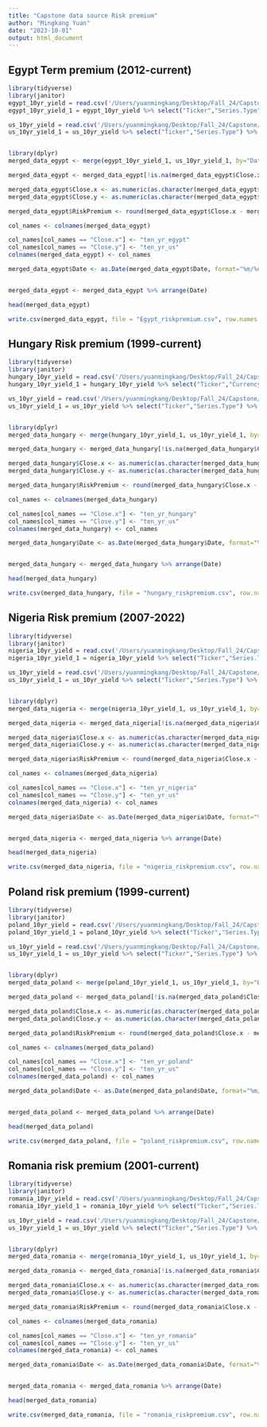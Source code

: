 ```yaml
---
title: "Capstone data source Risk premium"
author: "Mingkang Yuan"
date: "2023-10-01"
output: html_document
---
```



## Egypt Term premium (2012-current)

```r
library(tidyverse)
library(janitor)
egypt_10yr_yield = read.csv('/Users/yuanmingkang/Desktop/Fall_24/Capstone/data source/Term Premium/Egypt_10yr_yield.csv')
egypt_10yr_yield_1 = egypt_10yr_yield %>% select("Ticker","Series.Type") %>% slice(-1) %>% row_to_names(row_number = 1)

us_10yr_yield = read.csv('/Users/yuanmingkang/Desktop/Fall_24/Capstone/data source/Risk Premium new/US_10yr_yield.csv')
us_10yr_yield_1 = us_10yr_yield %>% select("Ticker","Series.Type") %>% slice(-1) %>% row_to_names(row_number = 1)


library(dplyr)
merged_data_egypt <- merge(egypt_10yr_yield_1, us_10yr_yield_1, by="Date", all=TRUE)

merged_data_egypt <- merged_data_egypt[!is.na(merged_data_egypt$Close.x) & !is.na(merged_data_egypt$Close.y), ]

merged_data_egypt$Close.x <- as.numeric(as.character(merged_data_egypt$Close.x))
merged_data_egypt$Close.y <- as.numeric(as.character(merged_data_egypt$Close.y))

merged_data_egypt$RiskPremium <- round(merged_data_egypt$Close.x - merged_data_egypt$Close.y, 2)

col_names <- colnames(merged_data_egypt)

col_names[col_names == "Close.x"] <- "ten_yr_egypt"
col_names[col_names == "Close.y"] <- "ten_yr_us"
colnames(merged_data_egypt) <- col_names

merged_data_egypt$Date <- as.Date(merged_data_egypt$Date, format="%m/%d/%Y")


merged_data_egypt <- merged_data_egypt %>% arrange(Date)

head(merged_data_egypt)

write.csv(merged_data_egypt, file = "Egypt_riskpremium.csv", row.names = FALSE)

```

## Hungary Risk premium (1999-current)

```r
library(tidyverse)
library(janitor)
hungary_10yr_yield = read.csv('/Users/yuanmingkang/Desktop/Fall_24/Capstone/data source/Term Premium/hungary_10yr_yield.csv')
hungary_10yr_yield_1 = hungary_10yr_yield %>% select("Ticker","Currency") %>% slice(-1) %>% row_to_names(row_number = 1)

us_10yr_yield = read.csv('/Users/yuanmingkang/Desktop/Fall_24/Capstone/data source/Risk Premium new/US_10yr_yield.csv')
us_10yr_yield_1 = us_10yr_yield %>% select("Ticker","Series.Type") %>% slice(-1) %>% row_to_names(row_number = 1)


library(dplyr)
merged_data_hungary <- merge(hungary_10yr_yield_1, us_10yr_yield_1, by="Date", all=TRUE)

merged_data_hungary <- merged_data_hungary[!is.na(merged_data_hungary$Close.x) & !is.na(merged_data_hungary$Close.y), ]

merged_data_hungary$Close.x <- as.numeric(as.character(merged_data_hungary$Close.x))
merged_data_hungary$Close.y <- as.numeric(as.character(merged_data_hungary$Close.y))

merged_data_hungary$RiskPremium <- round(merged_data_hungary$Close.x - merged_data_hungary$Close.y, 2)

col_names <- colnames(merged_data_hungary)

col_names[col_names == "Close.x"] <- "ten_yr_hungary"
col_names[col_names == "Close.y"] <- "ten_yr_us"
colnames(merged_data_hungary) <- col_names

merged_data_hungary$Date <- as.Date(merged_data_hungary$Date, format="%m/%d/%Y")


merged_data_hungary <- merged_data_hungary %>% arrange(Date)

head(merged_data_hungary)

write.csv(merged_data_hungary, file = "hungary_riskpremium.csv", row.names = FALSE)

```

## Nigeria Risk premium (2007-2022)

```r
library(tidyverse)
library(janitor)
nigeria_10yr_yield = read.csv('/Users/yuanmingkang/Desktop/Fall_24/Capstone/data source/Term Premium/Nigeria_10yr_yield.csv')
nigeria_10yr_yield_1 = nigeria_10yr_yield %>% select("Ticker","Series.Type") %>% slice(-1) %>% row_to_names(row_number = 1)

us_10yr_yield = read.csv('/Users/yuanmingkang/Desktop/Fall_24/Capstone/data source/Risk Premium new/US_10yr_yield.csv')
us_10yr_yield_1 = us_10yr_yield %>% select("Ticker","Series.Type") %>% slice(-1) %>% row_to_names(row_number = 1)


library(dplyr)
merged_data_nigeria <- merge(nigeria_10yr_yield_1, us_10yr_yield_1, by="Date", all=TRUE)

merged_data_nigeria <- merged_data_nigeria[!is.na(merged_data_nigeria$Close.x) & !is.na(merged_data_nigeria$Close.y), ]

merged_data_nigeria$Close.x <- as.numeric(as.character(merged_data_nigeria$Close.x))
merged_data_nigeria$Close.y <- as.numeric(as.character(merged_data_nigeria$Close.y))

merged_data_nigeria$RiskPremium <- round(merged_data_nigeria$Close.x - merged_data_nigeria$Close.y, 2)

col_names <- colnames(merged_data_nigeria)

col_names[col_names == "Close.x"] <- "ten_yr_nigeria"
col_names[col_names == "Close.y"] <- "ten_yr_us"
colnames(merged_data_nigeria) <- col_names

merged_data_nigeria$Date <- as.Date(merged_data_nigeria$Date, format="%m/%d/%Y")


merged_data_nigeria <- merged_data_nigeria %>% arrange(Date)

head(merged_data_nigeria)

write.csv(merged_data_nigeria, file = "nigeria_riskpremium.csv", row.names = FALSE)

```


## Poland risk premium (1999-current)

```r
library(tidyverse)
library(janitor)
poland_10yr_yield = read.csv('/Users/yuanmingkang/Desktop/Fall_24/Capstone/data source/Term Premium/poland_10yr_yield.csv')
poland_10yr_yield_1 = poland_10yr_yield %>% select("Ticker","Series.Type") %>% slice(-1) %>% row_to_names(row_number = 1)

us_10yr_yield = read.csv('/Users/yuanmingkang/Desktop/Fall_24/Capstone/data source/Risk Premium new/US_10yr_yield.csv')
us_10yr_yield_1 = us_10yr_yield %>% select("Ticker","Series.Type") %>% slice(-1) %>% row_to_names(row_number = 1)


library(dplyr)
merged_data_poland <- merge(poland_10yr_yield_1, us_10yr_yield_1, by="Date", all=TRUE)

merged_data_poland <- merged_data_poland[!is.na(merged_data_poland$Close.x) & !is.na(merged_data_poland$Close.y), ]

merged_data_poland$Close.x <- as.numeric(as.character(merged_data_poland$Close.x))
merged_data_poland$Close.y <- as.numeric(as.character(merged_data_poland$Close.y))

merged_data_poland$RiskPremium <- round(merged_data_poland$Close.x - merged_data_poland$Close.y, 2)

col_names <- colnames(merged_data_poland)

col_names[col_names == "Close.x"] <- "ten_yr_poland"
col_names[col_names == "Close.y"] <- "ten_yr_us"
colnames(merged_data_poland) <- col_names

merged_data_poland$Date <- as.Date(merged_data_poland$Date, format="%m/%d/%Y")


merged_data_poland <- merged_data_poland %>% arrange(Date)

head(merged_data_poland)

write.csv(merged_data_poland, file = "poland_riskpremium.csv", row.names = FALSE)

```
## Romania risk premium (2001-current)

```r
library(tidyverse)
library(janitor)
romania_10yr_yield = read.csv('/Users/yuanmingkang/Desktop/Fall_24/Capstone/data source/Term Premium/romania_10yr_yield.csv')
romania_10yr_yield_1 = romania_10yr_yield %>% select("Ticker","Series.Type") %>% slice(-1) %>% row_to_names(row_number = 1)

us_10yr_yield = read.csv('/Users/yuanmingkang/Desktop/Fall_24/Capstone/data source/Risk Premium new/US_10yr_yield.csv')
us_10yr_yield_1 = us_10yr_yield %>% select("Ticker","Series.Type") %>% slice(-1) %>% row_to_names(row_number = 1)


library(dplyr)
merged_data_romania <- merge(romania_10yr_yield_1, us_10yr_yield_1, by="Date", all=TRUE)

merged_data_romania <- merged_data_romania[!is.na(merged_data_romania$Close.x) & !is.na(merged_data_romania$Close.y), ]

merged_data_romania$Close.x <- as.numeric(as.character(merged_data_romania$Close.x))
merged_data_romania$Close.y <- as.numeric(as.character(merged_data_romania$Close.y))

merged_data_romania$RiskPremium <- round(merged_data_romania$Close.x - merged_data_romania$Close.y, 2)

col_names <- colnames(merged_data_romania)

col_names[col_names == "Close.x"] <- "ten_yr_romania"
col_names[col_names == "Close.y"] <- "ten_yr_us"
colnames(merged_data_romania) <- col_names

merged_data_romania$Date <- as.Date(merged_data_romania$Date, format="%m/%d/%Y")


merged_data_romania <- merged_data_romania %>% arrange(Date)

head(merged_data_romania)

write.csv(merged_data_romania, file = "romania_riskpremium.csv", row.names = FALSE)

```